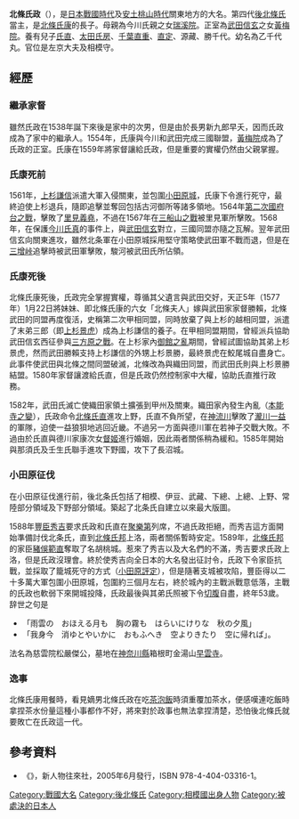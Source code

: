 {{日本武士
|名稱= 北條氏政
|圖片名稱= Houjyou ujimasa.jpg
|圖片大小= 198px
|圖片說明= 北條氏政像
|時代= [[戰國時代_(日本)|戰國時代]] - [[安土桃山時代|安土桃山時代]]
|出生日期= 天文7年（1538年）
|出生地點= 
|逝世日期= 天正18年7月11日（1590年8月10日）
|逝世地點= [[小田原城|小田原城]]
|假名= 
|羅馬字= 
|幼名= 
|改名=松千代丸（幼名）→氏政 
|别名= 通称：新九郎、号：截流斎（せつるさい）
|諡号= 
|神号= 
|戒名= 慈雲院松巌傑公
|洗禮名= 
|墓所=神奈川県足柄下郡箱根町の金湯山早雲寺  
|朝廷官位= 左京大夫、相模守
|幕府職位= 
|主君= 
|藩= 
|氏族= 後北条氏（桓武平氏）
|父母= 父：[[北條氏康|北條氏康]]<br/>母：[[瑞溪院|瑞溪院]]
|養父= 
|養母= 
|兄弟=[[北條氏照|北條氏照]]、[[北條氏邦|北條氏邦]]、[[北條氏规|北條氏规]]、[[北條氏忠|北條氏忠]]、[[上杉景虎|上杉景虎]]、[[北條氏光|北條氏光]] 
|姐妹= 
|正室=黄梅院（武田信玄之女） 
|側室= 鳳翔院殿
|嗣子= [[北條氏直|北條氏直]]、[[太田氏房|太田氏房]]、[[千葉直重|千葉直重]]、[[北條直定|北條直定]]、源藏、勝千代
|嗣女= 
|養子= 
|養女= 
}}
{{japanese|japanese=北条氏政|kana=ほうじょう うじまさ|romaji=HōJō Ujimasa|舊寫=北條氏政}}

'''北條氏政'''（{{bd|1538年||1590年|8月10日|catIdx=Houjou Ujimasa}}），是[[日本戰國時代|日本戰國時代]]及[[安土桃山時代|安土桃山時代]]關東地方的大名。第四代[[後北條氏|後北條氏]]當主，是[[北條氏康|北條氏康]]的長子。母親為今川氏親之女[[瑞溪院|瑞溪院]]。正室為[[武田信玄|武田信玄]]之女[[黃梅院|黃梅院]]。養有兒子[[北條氏直|氏直]]、[[太田氏房|太田氏房]]、[[千葉直重|千葉直重]]、[[北條直定|直定]]、源藏、勝千代。幼名為乙千代丸。官位是左京大夫及相模守。

== 經歷 ==
=== 繼承家督 ===
雖然氏政在1538年誕下來後是家中的次男，但是由於長男新九郎早夭，因而氏政成為了家中的繼承人。1554年，氏康與今川和武田完成三國聯盟，[[黃梅院|黃梅院]]成為了氏政的正室。氏康在1559年將家督讓給氏政，但是重要的實權仍然由父親掌握。

=== 氏康死前 ===
1561年，[[上杉謙信|上杉謙信]]派遣大軍入侵關東，並包圍[[小田原城|小田原城]]，氏康下令進行死守，最終迫使上杉退兵，隨即追擊並奪回包括古河御所等諸多領地。1564年[[第二次國府台之戰|第二次國府台之戰]]，擊敗了[[里見義堯|里見義堯]]，不過在1567年在[[三船山之戰|三船山之戰]]被里見軍所擊敗。1568年，在保護[[今川氏真|今川氏真]]的事件上，與[[武田信玄|武田信玄]]對立，三國同盟亦隨之瓦解。翌年武田信玄向關東進攻，雖然北条軍在小田原城採用堅守策略使武田軍不戰而退，但是在[[三增峠之戰|三增峠]]追擊時被武田軍擊敗，駿河被武田氏所佔領。

=== 氏康死後 ===
北條氏康死後，氏政完全掌握實權，尊循其父遺言與武田交好，天正5年（1577年）1月22日將妹妹、即北條氏康的六女「北條夫人」嫁與武田家家督勝賴，北條武田的同盟再度復活，史稱第二次甲相同盟，同時放棄了與上杉的越相同盟，派遣了末弟三郎（即[[上杉景虎|上杉景虎]]）成為上杉謙信的養子。在甲相同盟期間，曾經派兵協助武田信玄西征參與[[三方原之戰|三方原之戰]]。在上杉家內[[御館之亂|御館之亂]]期間，曾經試圖協助其弟上杉景虎，然而武田勝賴支持上杉謙信的外甥上杉景勝，最終景虎在鮫尾城自盡身亡。此事件使武田與北條之間同盟破滅，北條改為與織田同盟，而武田氏則與上杉景勝結盟。1580年家督讓渡給氏直，但是氏政仍然控制家中大權，協助氏直推行政務。

1582年，武田氏滅亡使織田家領土擴張到甲州及關東。織田家內發生內亂（[[本能寺之變|本能寺之變]]），氏政命令[[北條氏直|北條氏直]]進攻上野，氏直不負所望，在[[神流川之戰|神流川]]擊敗了[[瀧川一益|瀧川一益]]的軍隊，迫使一益狼狽地逃回近畿。不過另一方面與德川軍在若神子交戰大敗。不過由於氏直與德川家康次女[[督姬|督姬]]進行婚姻，因此兩者關係稍為緩和。1585年開始與那須氏及壬生氏聯手進攻下野國，攻下了長沼城。

=== 小田原征伐 ===
在小田原征伐進行前，後北条氏包括了相模、伊豆、武藏、下總、上總、上野、常陸部分領域及下野部分領域。築起了北条氏自建立以來最大版圖。

1588年[[豐臣秀吉|豐臣秀吉]]要求氏政和氏直在[[聚樂第|聚樂第]]列席，不過氏政拒絕，而秀吉這方面開始準備討伐北条氏，直到[[北條氏邦|北條氏邦]]上洛，兩者關係暫時安定。1589年，[[北條氏邦|北條氏邦]]的家臣[[豬俁範直|豬俁範直]]奪取了名胡桃城。惹來了秀吉以及大名們的不滿，秀吉要求氏政上洛，但是氏政沒理會。終於使秀吉向全日本的大名發出征討令，氏政下令家臣抗戰，並採取了籠城死守的方式（[[小田原評定|小田原評定]]），但是隨著支城被攻陷，豐臣得以二十多萬大軍包圍小田原城，包圍約三個月左右，終於城內的主戰派戰意低落，主戰的氏政也軟弱下來開城投降，氏政最後與其弟氏照被下令[[切腹|切腹]]自盡，終年53歲。辞世之句是
*「雨雲の　おほえる月も　胸の霧も　はらいにけりな　秋の夕風」
*「我身今　消ゆとやいかに　おもふへき　空よりきたり　空に帰れば」。

法名為慈雲院松嚴傑公，墓地在[[神奈川縣|神奈川縣]]箱根町金湯山[[早雲寺|早雲寺]]。

=== 逸事 ===
北條氏康用餐時，看見嫡男北條氏政在吃[[茶泡飯|茶泡飯]]時須重覆加茶水，便感嘆連吃飯時拿捏茶水份量這種小事都作不好，將來對於政事也無法拿捏清楚，恐怕後北條氏就要敗亡在氏政這一代。

== 參考資料 ==
* 《{{lang|ja|戦国の魁早雲と北条一族―北条五代百年の興亡の軌跡}}》，新人物往來社，2005年6月發行，ISBN 978-4-404-03316-1。

{{後北條氏歷代當主||第4代:1559年 - 1580年}}

{{DEFAULTSORT:Houjou Ujimasa}}

[[Category:戰國大名|Category:戰國大名]]
[[Category:後北條氏|Category:後北條氏]]
[[Category:相模國出身人物|Category:相模國出身人物]]
[[Category:被處決的日本人|Category:被處決的日本人]]